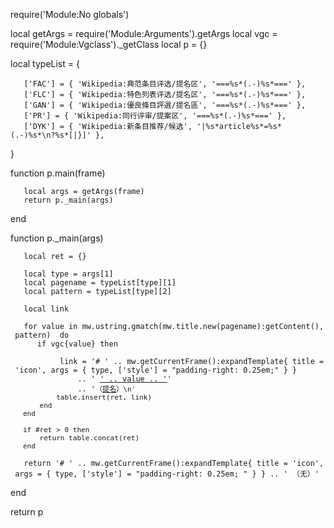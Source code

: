 require('Module:No globals')

local getArgs = require('Module:Arguments').getArgs
local vgc = require('Module:Vgclass')._getClass
local p = {}

local typeList = {
	['FAC'] = { 'Wikipedia:典范条目评选/提名区', '===%s*(.-)%s*===' },
	['FLC'] = { 'Wikipedia:特色列表评选/提名区', '===%s*(.-)%s*===' },
	['GAN'] = { 'Wikipedia:優良條目評選/提名區', '===%s*(.-)%s*===' },
	['PR'] = { 'Wikipedia:同行评审/提案区', '===%s*(.-)%s*===' },
	['DYK'] = { 'Wikipedia:新条目推荐/候选', '|%s*article%s*=%s*(.-)%s*\n?%s*[|}]' },
}

function p.main(frame)
	local args = getArgs(frame)
	return p._main(args)
end

function p._main(args)
	local ret = {}
	    
	local type = args[1]
	local pagename = typeList[type][1]
	local pattern = typeList[type][2]

	local link 

    for value in mw.ustring.gmatch(mw.title.new(pagename):getContent(), pattern)  do
       if vgc{value} then

    		link = '# ' .. mw.getCurrentFrame():expandTemplate{ title = 'icon', args = { type, ['style'] = "padding-right: 0.25em;" } }
    			.. ' [['_.._value_.._'|' .. value .. ']]'
    			.. '<span style="font-size: small;">（[['_.._pagename_.._'#'_.._value_..'|提名]]）</small>\n'
        	table.insert(ret, link)
        end
    end
    
    if #ret > 0 then 
	    return table.concat(ret)
    end

	return '# ' .. mw.getCurrentFrame():expandTemplate{ title = 'icon', args = { type, ['style'] = "padding-right: 0.25em; " } } .. ' （无）'
end

return p